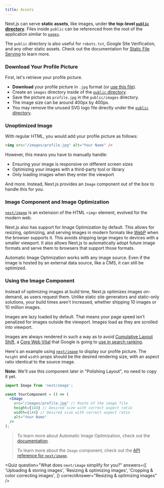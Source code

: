 ```yaml
---
title: Assets
---
```


Next.js can serve **static assets**, like images, under **the top-level [`public` directory](/docs/basic-features/static-file-serving)**. Files inside `public` can be referenced from the root of the application similar to [`pages`](/docs/basic-features/pages).

The `public` directory is also useful for `robots.txt`, Google Site Verification, and any other static assets. Check out the documentation for [Static File Serving](/docs/basic-features/static-file-serving) to learn more.

### Download Your Profile Picture

First, let's retrieve your profile picture.

- **Download** your profile picture in `.jpg` format (or [use this file](https://github.com/vercel/next-learn/blob/main/basics/basics-final/public/images/profile.jpg)).
- Create an `images` directory inside of the [`public` directory](/docs/basic-features/static-file-serving).
- Save the picture as `profile.jpg` in the `public/images` directory.
- The image size can be around 400px by 400px.
- You may remove the unused SVG logo file directly under the [`public` directory](/docs/basic-features/static-file-serving).

### Unoptimized Image

With regular HTML, you would add your profile picture as follows:

```html
<img src="/images/profile.jpg" alt="Your Name" />
```

However, this means you have to manually handle:

- Ensuring your image is responsive on different screen sizes
- Optimizing your images with a third-party tool or library
- Only loading images when they enter the viewport

And more. Instead, Next.js provides an `Image` component out of the box to handle this for you.

### Image Component and Image Optimization

[`next/image`](/docs/api-reference/next/image) is an extension of the HTML `<img>` element, evolved for the modern web.

Next.js also has support for Image Optimization by default. This allows for resizing, optimizing, and serving images in modern formats like [WebP](https://developer.mozilla.org/docs/Web/Media/Formats/Image_types#webp) when the browser supports it. This avoids shipping large images to devices with a smaller viewport. It also allows Next.js to automatically adopt future image formats and serve them to browsers that support those formats.

Automatic Image Optimization works with any image source. Even if the image is hosted by an external data source, like a CMS, it can still be optimized.

### Using the Image Component

Instead of optimizing images at build time, Next.js optimizes images on-demand, as users request them. Unlike static site generators and static-only solutions, your build times aren't increased, whether shipping 10 images or 10 million images.

Images are lazy loaded by default. That means your page speed isn't penalized for images outside the viewport. Images load as they are scrolled into viewport.

Images are always rendered in such a way as to avoid [Cumulative Layout Shift](https://web.dev/cls/), a [Core Web Vital](https://web.dev/vitals/#core-web-vitals) that Google is going to [use in search ranking](https://webmasters.googleblog.com/2020/05/evaluating-page-experience.html).

Here's an example using [`next/image`](/docs/api-reference/next/image) to display our profile picture. The `height` and `width` props should be the desired rendering size, with an aspect ratio identical to the source image.

**Note:** We'll use this component later in "Polishing Layout", no need to copy it yet.

```jsx
import Image from 'next/image';

const YourComponent = () => (
  <Image
    src="/images/profile.jpg" // Route of the image file
    height={144} // Desired size with correct aspect ratio
    width={144} // Desired size with correct aspect ratio
    alt="Your Name"
  />
);
```

> To learn more about Automatic Image Optimization, check out the [documentation](/docs/basic-features/image-optimization).
>
> To learn more about the `Image` component, check out the [API reference for `next/image`](/docs/api-reference/next/image).

<Quiz
  question="What does `next/image` simplify for you?"
  answers={[
    'Uploading & storing images',
    'Resizing & optimizing images',
    'Cropping & color correcting images',
  ]}
  correctAnswer="Resizing & optimizing images"
/>

